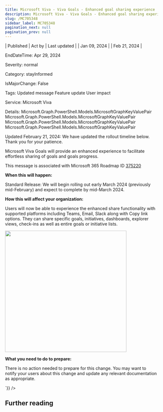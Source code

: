 ```yaml
---
title: Microsoft Viva - Viva Goals - Enhanced goal sharing experience
description: Microsoft Viva - Viva Goals - Enhanced goal sharing experience
slug: /MC705348
sidebar_label: MC705348
pagination_next: null
pagination_prev: null
---
```



| Published | Act by | Last updated |
| Jan 09, 2024 |  | Feb 21, 2024 |

EndDateTime: Apr 29, 2024

Severity: normal

Category: stayInformed

IsMajorChange: False

Tags: Updated message Feature update User impact

Service: Microsoft Viva

Details: Microsoft.Graph.PowerShell.Models.MicrosoftGraphKeyValuePair Microsoft.Graph.PowerShell.Models.MicrosoftGraphKeyValuePair Microsoft.Graph.PowerShell.Models.MicrosoftGraphKeyValuePair Microsoft.Graph.PowerShell.Models.MicrosoftGraphKeyValuePair

<div dangerouslySetInnerHTML={{__html:`
<p>Updated February 21, 2024: We have updated the rollout timeline below. Thank you for your patience.</p><p>Microsoft Viva Goals will provide an enhanced experience to facilitate effortless sharing of goals and goals progress.</p><p>This message is associated with Microsoft 365 Roadmap ID <a href="https://www.microsoft.com/microsoft-365/roadmap?filters=&amp;searchterms=375220" target="_blank">375220</a></p><p><b>When this will happen:</b></p><p>Standard Release: We will begin rolling out early March 2024 (previously mid-February) and expect to complete by mid-March 2024.</p><p><b>How this will affect your organization:</b></p><p>Users will now be able to experience the enhanced share functionality with supported platforms including Teams, Email, Slack along with Copy link options. They can share specific goals, initiatives, dashboards, explorer views, check-ins as well as entire goals or initiative lists.</p><p><img src="https://img-prod-cms-rt-microsoft-com.akamaized.net/cms/api/am/imageFileData/RW1gfhp?ver=b584" style="width: 400px;"><br></p><p><b>What you need to do to prepare:</b></p><p>There is no action needed to prepare for this change. You may want to notify your users about this change and update any relevant documentation as appropriate.</p>
`}} />

## Further reading
